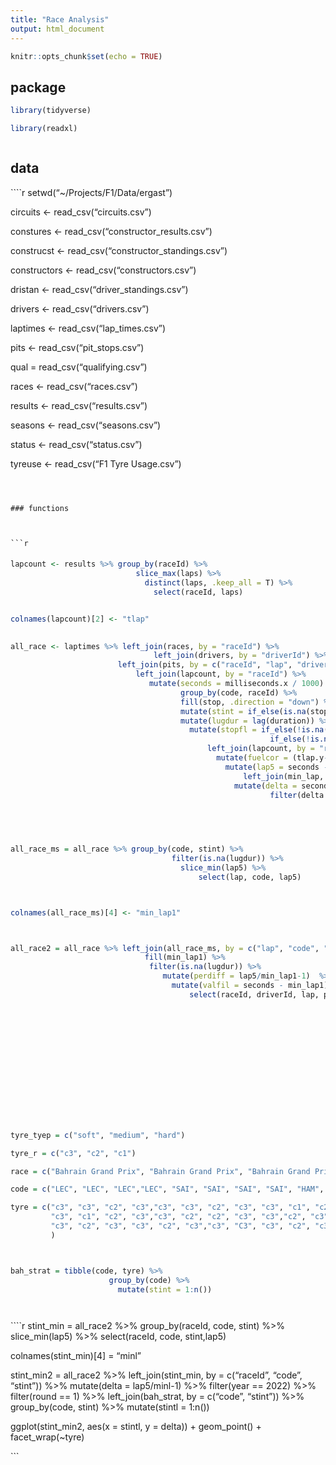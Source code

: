 ```yaml
---
title: "Race Analysis"
output: html_document
---
```


```r
knitr::opts_chunk$set(echo = TRUE)
```

## package

```r



library(tidyverse)

library(readxl)



```

## data

````r









setwd("~/Projects/F1/Data/ergast")



circuits <- read_csv("circuits.csv")

constures <- read_csv("constructor_results.csv")

construcst <- read_csv("constructor_standings.csv")

constructors <- read_csv("constructors.csv")

dristan <- read_csv("driver_standings.csv")


drivers <- read_csv("drivers.csv")


laptimes <- read_csv("lap_times.csv")


pits <- read_csv("pit_stops.csv")

qual = read_csv("qualifying.csv")

races <- read_csv("races.csv")

results <- read_csv("results.csv")

seasons <- read_csv("seasons.csv")

status <- read_csv("status.csv")



tyreuse <- read_csv("F1 Tyre Usage.csv")



```



### functions



```r














```







####







```r



  
lapcount <- results %>% group_by(raceId) %>%
                            slice_max(laps) %>%
                              distinct(laps, .keep_all = T) %>%
                                select(raceId, laps)


colnames(lapcount)[2] <- "tlap"

  
all_race <- laptimes %>% left_join(races, by = "raceId") %>%
                                left_join(drivers, by = "driverId") %>%
                        left_join(pits, by = c("raceId", "lap", "driverId")) %>%
                            left_join(lapcount, by = "raceId") %>%
                               mutate(seconds = milliseconds.x / 1000) %>%
                                      group_by(code, raceId) %>%
                                      fill(stop, .direction = "down") %>%
                                      mutate(stint = if_else(is.na(stop),1, 1 + stop)) %>%
                                      mutate(lugdur = lag(duration)) %>%
                                        mutate(stopfl = if_else(!is.na(duration),1 ,
                                                          if_else(!is.na(lugdur), 1, 2))) %>%
                                            left_join(lapcount, by = "raceId") %>%
                                              mutate(fuelcor = (tlap.y-(lap-1))* 0.06)  %>%
                                                mutate(lap5 = seconds - fuelcor) %>%
                                                    left_join(min_lap, by = "raceId")  %>%
                                                  mutate(delta = seconds/minlap-1) %>%
                                                          filter(delta < 0.1)

                                                
 


all_race_ms = all_race %>% group_by(code, stint) %>% 
                                    filter(is.na(lugdur)) %>% 
                                      slice_min(lap5) %>%
                                          select(lap, code, lap5)



colnames(all_race_ms)[4] <- "min_lap1"



all_race2 = all_race %>% left_join(all_race_ms, by = c("lap", "code", "stint")) %>%
                              fill(min_lap1) %>%
                               filter(is.na(lugdur)) %>% 
                                  mutate(perdiff = lap5/min_lap1-1)  %>%
                                    mutate(valfil = seconds - min_lap1) %>%
                                        select(raceId, driverId, lap, position, seconds, year, name, round, code, stint, lap5)
















```
```r


tyre_tyep = c("soft", "medium", "hard")

tyre_r = c("c3", "c2", "c1")

race = c("Bahrain Grand Prix", "Bahrain Grand Prix", "Bahrain Grand Prix")


```



```r



code = c("LEC", "LEC", "LEC","LEC", "SAI", "SAI", "SAI", "SAI", "HAM", "HAM", "HAM", "HAM", "RUS", "RUS", "RUS", "RUS", "MAG", "MAG", "MAG", "MAG", "BOT","BOT", "BOT", "BOT", "OCO", "OCO", "OCO", "OCO", "TSU", "TSU", "TSU","TSU", "ALO", "ALO", "ALO", "ALO", "ZHO", "ZHO", "ZHO", "ZHO", "MSC", "MSC", "MSC", "STR", "STR", "STR", "STR", "ALB", "ALB", "ALB", "ALB", "RIC", "RIC", "RIC", "RIC", "NOR", "NOR","NOR", "NOR", "LAT", "LAT", "LAT", "LAT", "HUL", "HUL", "HUL", "HUL", "PER", "PER", "PER", "PER", "VER", "VER", "VER", "VER", "GAS", "GAS", "GAS")

tyre = c("c3", "c3", "c2", "c3","c3", "c3", "c2", "c3", "c3", "c1", "c2", "c3", "c3", "c1", "c2", "c3","c3", "c3", "c2", "c3","c3", "c2", "c2", "c3","c3", "c2", "c1", "c3","c3", "c2", "c3", "c3",
         "c3", "c1", "c2", "c3","c3", "c2", "c2", "c3", "c3","c2", "c3", "c3","c3", "c2", "c3" , "c3", "c2", "c2", "c3", "c2", "c3", "c1", "c3", "c2", "c1", "c3", "c3", "c3", "c3", "c2", "c3", "c3",
         "c3", "c2", "c3", "c3", "c2", "c3","c3", "C3", "c3", "c2", "c3", "c3", "c2", "c1"
         )



bah_strat = tibble(code, tyre) %>%
                      group_by(code) %>%
                        mutate(stint = 1:n())




```





````r




stint_min = all_race2 %>% group_by(raceId, code, stint) %>%
                              slice_min(lap5) %>%
                                select(raceId, code, stint,lap5)


colnames(stint_min)[4] = "minl"



stint_min2 = all_race2 %>% left_join(stint_min, by = c("raceId", "code", "stint")) %>%
                                      mutate(delta = lap5/minl-1) %>% 
                                        filter(year == 2022) %>%
                                          filter(round == 1) %>%
                                              left_join(bah_strat, by = c("code", "stint")) %>%
                                                  group_by(code, stint) %>%
                                                      mutate(stintl = 1:n())


ggplot(stint_min2, aes(x = stintl, y = delta)) + geom_point() + facet_wrap(~tyre)


```